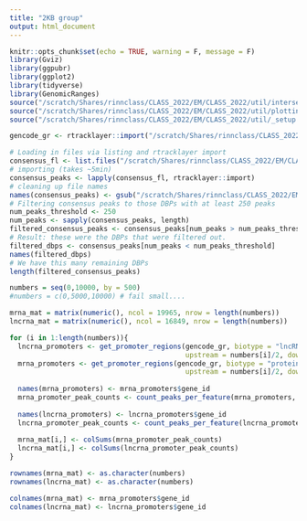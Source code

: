 ```yaml
---
title: "2KB group"
output: html_document
---
```


```r
knitr::opts_chunk$set(echo = TRUE, warning = F, message = F)
library(Gviz)
library(ggpubr)
library(ggplot2)
library(tidyverse)
library(GenomicRanges)
source("/scratch/Shares/rinnclass/CLASS_2022/EM/CLASS_2022/util/intersect_functions.R")
source("/scratch/Shares/rinnclass/CLASS_2022/EM/CLASS_2022/util/plotting_functions.R")
source("/scratch/Shares/rinnclass/CLASS_2022/EM/CLASS_2022/util/_setup.R")
```

```r
gencode_gr <- rtracklayer::import("/scratch/Shares/rinnclass/CLASS_2022/data/genomes/gencode.v32.annotation.gtf")

# Loading in files via listing and rtracklayer import
consensus_fl <- list.files("/scratch/Shares/rinnclass/CLASS_2022/EM/CLASS_2022/class_exeRcises/Analysis/11_r_functions/consensus_peaks", full.names = T)
# importing (takes ~5min)
consensus_peaks <- lapply(consensus_fl, rtracklayer::import)
# cleaning up file names
names(consensus_peaks) <- gsub("/scratch/Shares/rinnclass/CLASS_2022/EM/CLASS_2022/class_exeRcises/Analysis/11_r_functions/consensus_peaks/|_consensus_peaks.bed","", consensus_fl)
# Filtering consensus peaks to those DBPs with at least 250 peaks
num_peaks_threshold <- 250
num_peaks <- sapply(consensus_peaks, length)
filtered_consensus_peaks <- consensus_peaks[num_peaks > num_peaks_threshold]
# Result: these were the DBPs that were filtered out.
filtered_dbps <- consensus_peaks[num_peaks < num_peaks_threshold]
names(filtered_dbps)
# We have this many remaining DBPs
length(filtered_consensus_peaks)
```


```r
numbers = seq(0,10000, by = 500)
#numbers = c(0,5000,10000) # fail small....

mrna_mat = matrix(numeric(), ncol = 19965, nrow = length(numbers))
lncrna_mat = matrix(numeric(), ncol = 16849, nrow = length(numbers))

for (i in 1:length(numbers)){
  lncrna_promoters <- get_promoter_regions(gencode_gr, biotype = "lncRNA",     
                                           upstream = numbers[i]/2, downstream = numbers[i]/2)
  mrna_promoters <- get_promoter_regions(gencode_gr, biotype = "protein_coding",     
                                           upstream = numbers[i]/2, downstream = numbers[i]/2)
  
  names(mrna_promoters) <- mrna_promoters$gene_id
  mrna_promoter_peak_counts <- count_peaks_per_feature(mrna_promoters, filtered_consensus_peaks, type = "counts")
  
  names(lncrna_promoters) <- lncrna_promoters$gene_id
  lncrna_promoter_peak_counts <- count_peaks_per_feature(lncrna_promoters, filtered_consensus_peaks, type = "counts")
  
  mrna_mat[i,] <- colSums(mrna_promoter_peak_counts)
  lncrna_mat[i,] <- colSums(lncrna_promoter_peak_counts)
}
```

```r
rownames(mrna_mat) <- as.character(numbers)
rownames(lncrna_mat) <- as.character(numbers)

colnames(mrna_mat) <- mrna_promoters$gene_id
colnames(lncrna_mat) <- lncrna_promoters$gene_id
```

